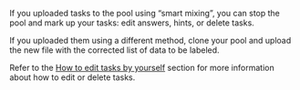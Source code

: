 <Cut title="How do I edit or delete tasks uploaded to the pool?">

If you uploaded tasks to the pool using “smart mixing”, you can stop the pool and mark up your tasks: edit answers, hints, or delete tasks.

If you uploaded them using a different method, clone your pool and upload the new file with the corrected list of data to be labeled.

Refer to the [How to edit tasks by yourself](/docs/guide/task-markup-by-yourself) section for more information about how to edit or delete tasks.

</Cut>